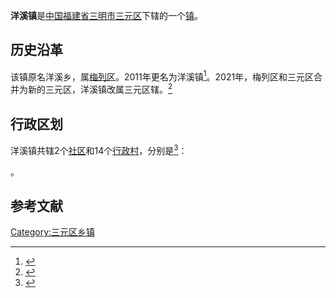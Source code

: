 {{中国乡级行政区|35/04/04/102/000
| 行政区全称 = 洋溪镇
| 景观照片文件名 = 
| 景观照片描述 = 
| 汉语拼音 = 
| 通用拼音 = 
| 注音符號 = 
| 其它标音类型1 = 
| 其它标音1 = 
| 其它标音类型2 = 
| 其它标音2 = 
| 其它语言类型1 = 
| 其它语言地名1 = 
| 其它语言类型2 = 
| 其它语言地名2 = 
| 上级行政区 = [[福建省|福建省]][[三明市|三明市]][[三元区|三元区]]
| 行政区类别 = [[镇|镇]]
| 行政区划代码 = 
| 地理坐标 = 
| 总面积 = 
| 户籍人口 = 
| 户籍人口年份 = 
| 常住人口 = 
| 常住人口年份 = 
| 人口密度 = 
| 行政区划 = 
| 官方网站 = 
| 政府驻地 = 
| 邮政编码 = 
| 毗邻行政区 = 
| 位置图文件名 = 
| 位置图描述 = 
}}
'''洋溪镇'''是[[中华人民共和国|中国]][[福建省|福建省]][[三明市|三明市]][[三元区|三元区]]下辖的一个[[行政建制镇|镇]]。

== 历史沿革 ==
该镇原名洋溪乡，属[[梅列区|梅列区]]。2011年更名为洋溪镇<ref>{{cite web|author=福建省人民政府|title=福建省人民政府关于三明市梅列区撤销洋溪乡设立洋溪镇的批复|url=http://www.fujian.gov.cn/zfxxgkl/xxgkml/jgzz/mzcjbzzc/201107/t20110726_376595.htm|accessdate=2011-11-22}}{{dead link|date=2018年3月 |bot=InternetArchiveBot |fix-attempted=yes }}</ref>。2021年，梅列区和三元区合并为新的三元区，洋溪镇改属三元区辖。<ref>{{cite web|author=三明市人民政府|title=三明市人民政府关于同意梅列区行政区划调整的批复|url=http://xxgk.sm.gov.cn/smsrmzfbgs/smsrmzf/zfxxgkml/cxjsgl/202103/t20210310_1641822.htm|accessdate=2022-05-18|date=2021-03-10}}</ref>

== 行政区划 ==

洋溪镇共辖2个[[社区_(行政区划)|社区]]和14个[[行政村|行政村]]，分别是<ref>{{PRC admin/ref sgc|35/04/04/102}}</ref>：

{{PRC admin/children|35/04/04/102}}。

== 参考文献 ==
<references/>

{{三元区行政区划}}
{{梅列区行政区划}}
{{福建小作品}}
[[Category:三元区乡镇|Category:三元区乡镇]]